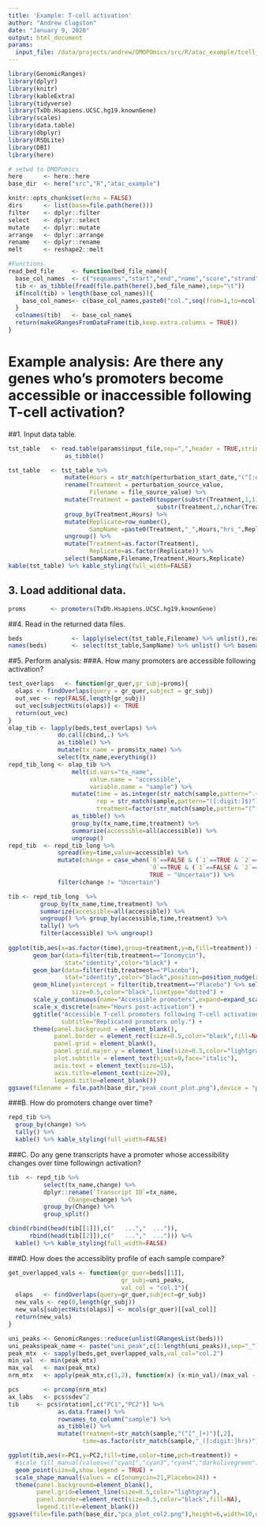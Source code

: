 ```yaml
---
title: 'Example: T-cell activation'
author: "Andrew Clugston"
date: "January 9, 2020"
output: html_document
params:
  input_file: /data/projects/andrew/OMOPOmics/src/R/atac_example/tcell_activation_timecourse.csv
---
```


```r
library(GenomicRanges)
library(dplyr)
library(knitr)
library(kableExtra)
library(tidyverse)
library(TxDb.Hsapiens.UCSC.hg19.knownGene)
library(scales)
library(data.table)
library(dbplyr)
library(RSQLite)
library(DBI)
library(here)

# setwd to OMOPomics
here      <- here::here
base_dir  <- here("src","R","atac_example")

knitr::opts_chunk$set(echo = FALSE)
dirs      <- list(base=file.path(here()))
filter    <- dplyr::filter
select    <- dplyr::select
mutate    <- dplyr::mutate
arrange   <- dplyr::arrange
rename    <- dplyr::rename
melt      <- reshape2::melt

#Functions.
read_bed_file     <- function(bed_file_name){
  base_col_names  <- c("seqnames","start","end","name","score","strand")
  tib <- as_tibble(fread(file.path(here(),bed_file_name),sep="\t"))
  if(ncol(tib) > length(base_col_names)){
    base_col_names<- c(base_col_names,paste0("col.",seq(from=1,to=ncol(tib)-length(base_col_names))))
  }
  colnames(tib)   <- base_col_names
  return(makeGRangesFromDataFrame(tib,keep.extra.columns = TRUE))
}
```

# Example analysis: **Are there any genes who's promoters become accessible or inaccessible following T-cell activation?**

##1. Input data table.
```r
tst_table   <- read.table(params$input_file,sep=",",header = TRUE,stringsAsFactors = FALSE) %>%
                as_tibble()
```

```r
tst_table   <- tst_table %>%
                mutate(Hours = str_match(perturbation_start_date,"(^[:digit:])")[,2]) %>%
                rename(Treatment = perturbation_source_value,
                       Filename = file_source_value) %>%
                mutate(Treatment = paste0(toupper(substr(Treatment,1,1)),
                                          substr(Treatment,2,nchar(Treatment)))) %>%
                group_by(Treatment,Hours) %>%
                mutate(Replicate=row_number(),
                       SampName =paste0(Treatment,"_",Hours,"hrs_",Replicate)) %>%
                ungroup() %>%
                mutate(Treatment=as.factor(Treatment),
                       Replicate=as.factor(Replicate)) %>%
                select(SampName,Filename,Treatment,Hours,Replicate)
kable(tst_table) %>% kable_styling(full_width=FALSE)
```

## 3. Load additional data.
```r
proms       <- promoters(TxDb.Hsapiens.UCSC.hg19.knownGene)
```

##4. Read in the returned data files.
```r
beds              <- lapply(select(tst_table,Filename) %>% unlist(),read_bed_file)
names(beds)       <- select(tst_table,SampName) %>% unlist() %>% basename()
```

##5. Perform analysis:
###A. How many promoters are accessible following activation?
```r
test_overlaps   <- function(gr_quer,gr_subj=proms){
  olaps <- findOverlaps(query = gr_quer,subject = gr_subj)
  out_vec <- rep(FALSE,length(gr_subj))
  out_vec[subjectHits(olaps)] <- TRUE
  return(out_vec)
}
olap_tib <- lapply(beds,test_overlaps) %>%
              do.call(cbind,.) %>%
              as_tibble() %>%
              mutate(tx_name = proms$tx_name) %>%
              select(tx_name,everything())
repd_tib_long <- olap_tib %>%
                  melt(id.vars="tx_name",
                       value.name = "accessible",
                       variable.name = "sample") %>%
                  mutate(time = as.integer(str_match(sample,pattern=".+_([:digit:])hrs")[,2]),
                         rep = str_match(sample,pattern="([:digit:]$)")[,2],
                         treatment=factor(str_match(sample,pattern="(^[^_]+)_")[,2],levels=c("Placebo","Ionomycin"))) %>%
                  as_tibble() %>%
                  group_by(tx_name,time,treatment) %>%
                  summarize(accessible=all(accessible)) %>%
                  ungroup()
repd_tib  <- repd_tib_long %>% 
              spread(key=time,value=accessible) %>%
              mutate(change = case_when(`0`==FALSE & (`1`==TRUE & `2`==TRUE & `4`==TRUE) ~ "Opening",
                                        `0`==TRUE & (`1`==FALSE & `2`==FALSE & `4`==FALSE) ~ "Closing",
                                        TRUE ~ "Uncertain")) %>%
              filter(change != "Uncertain")
```

```r
tib <- repd_tib_long  %>%
         group_by(tx_name,time,treatment) %>%
         summarize(accessible=all(accessible)) %>%
         ungroup() %>% group_by(accessible,time,treatment) %>%
         tally() %>%
         filter(accessible) %>% ungroup()
  
ggplot(tib,aes(x=as.factor(time),group=treatment,y=n,fill=treatment)) +
       geom_bar(data=filter(tib,treatment=="Ionomycin"),
                stat="identity",color="black") +
       geom_bar(data=filter(tib,treatment=="Placebo"),
                stat="identity",color="black",position=position_nudge(x = 0.3),width = 0.5) +
       geom_hline(yintercept = filter(tib,treatment=="Placebo") %>% select(n) %>% unlist(),
                  size=0.5,color="black",linetype="dotted") +
       scale_y_continuous(name="Accessible promoters",expand=expand_scale(mult=c(0,0.1)),label=comma) +
       scale_x_discrete(name="Hours post-activation") +
       ggtitle("Accessible T-cell promoters following T-cell activation",
               subtitle="Replicated promoters only.") +
       theme(panel.background = element_blank(),
             panel.border = element_rect(size=0.5,color="black",fill=NA),
             panel.grid = element_blank(),
             panel.grid.major.y = element_line(size=0.5,color="lightgray"),
             plot.subtitle = element_text(hjust=0,face="italic"),
             axis.text = element_text(size=15),
             axis.title=element_text(size=20),
             legend.title=element_blank())
ggsave(filename = file.path(base_dir,"peak_count_plot.png"),device = "png",width = 6,height = 4,units = "in",dpi=300)
```

###B. How do promoters change over time?
```r
repd_tib %>%
  group_by(change) %>%
  tally() %>%
  kable() %>% kable_styling(full_width=FALSE)
```

###C. Do any gene transcripts have a promoter whose accessibility changes over time followingn activation?
```r
tib  <- repd_tib %>%
          select(tx_name,change) %>%
          dplyr::rename(`Transcript ID`=tx_name,
                 Change=change) %>%
          group_by(Change) %>%
          group_split()

cbind(rbind(head(tib[[1]]),c("   ...","  ...")),
      rbind(head(tib[[2]]),c("   ...","  ..."))) %>%
  kable() %>% kable_styling(full_width=FALSE)
```

###D. How does the accessiblity profile of each sample compare?
```r
get_overlapped_vals <- function(gr_quer=beds[[1]],
                                gr_subj=uni_peaks,
                                val_col = "col.1"){
  olaps   <- findOverlaps(query=gr_quer,subject=gr_subj)
  new_vals <- rep(0,length(gr_subj))
  new_vals[subjectHits(olaps)] <- mcols(gr_quer)[[val_col]]
  return(new_vals)
}

uni_peaks <- GenomicRanges::reduce(unlist(GRangesList(beds)))
uni_peaks$peak_name <- paste("uni_peak",c(1:length(uni_peaks)),sep="_")
peak_mtx  <- sapply(beds,get_overlapped_vals,val_col="col.2")
min_val  <- min(peak_mtx)
max_val   <- max(peak_mtx)
nrm_mtx   <- apply(peak_mtx,c(1,2), function(x) (x-min_val)/(max_val - min_val))

pcs       <- prcomp(nrm_mtx)
ax_labs   <- pcs$sdev^2
tib     <- pcs$rotation[,c("PC1","PC2")] %>%
              as.data.frame() %>%
              rownames_to_column("sample") %>%
              as_tibble() %>%
              mutate(treatment=str_match(sample,"(^[^_]+)")[,2],
                     time=as.factor(str_match(sample,"_([:digit:]hrs)")[,2]))

ggplot(tib,aes(x=PC1,y=PC2,fill=time,color=time,pch=treatment)) +
  #scale_fill_manual(values=c("cyan1","cyan3","cyan4","darkolivegreen")) +
  geom_point(size=8,show.legend = TRUE) +
  scale_shape_manual(values = c(Ionomycin=21,Placebo=24)) +
  theme(panel.background=element_blank(),
        panel.grid=element_line(size=0.5,color="lightgray"),
        panel.border=element_rect(size=0.5,color="black",fill=NA),
        legend.title=element_blank())
ggsave(file=file.path(base_dir,"pca_plot_col2.png"),height=6,width=10,unit="in",dpi=300)
```
